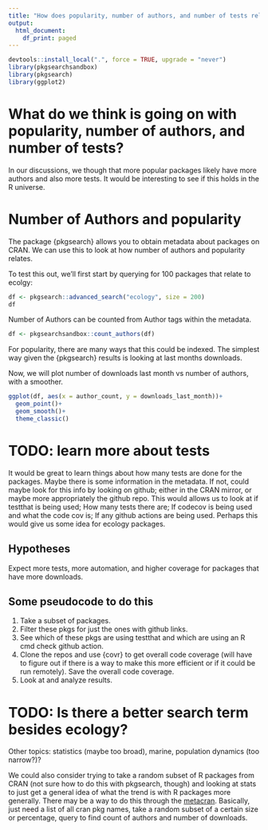 ```yaml
---
title: "How does popularity, number of authors, and number of tests relate?"
output:
  html_document:
    df_print: paged
---
```


```r
devtools::install_local(".", force = TRUE, upgrade = "never")
library(pkgsearchsandbox)
library(pkgsearch)
library(ggplot2)
```

# What do we think is going on with popularity, number of authors, and number of tests?

In our discussions, we though that more popular packages likely have more authors and also more tests. It would be interesting to see if this holds in the R universe.

# Number of Authors and popularity

The package {pkgsearch} allows you to obtain metadata about packages on CRAN. We can use this to look at how number of authors and popularity relates.

To test this out, we'll first start by querying for 100 packages that relate to ecolgy:

```r
df <- pkgsearch::advanced_search("ecology", size = 200)
df

```

Number of Authors can be counted from Author tags within the metadata.

```r
df <- pkgsearchsandbox::count_authors(df)
```

For popularity, there are many ways that this could be indexed. The simplest way given the {pkgsearch} results is looking at last months downloads. 

Now, we will plot number of downloads last month vs number of authors, with a smoother.

```r
ggplot(df, aes(x = author_count, y = downloads_last_month))+
  geom_point()+
  geom_smooth()+
  theme_classic()
```

# TODO: learn more about tests

It would be great to learn things about how many tests are done for the packages. Maybe there is some information in the metadata. If not, could maybe look for this info by looking on github; either in the CRAN mirror, or maybe more appropriately the github repo. This would allows us to look at if testthat is being used; How many tests there are; If codecov is being used and what the code cov is; If any github actions are being used. Perhaps this would give us some idea for ecology packages.

## Hypotheses

Expect more tests, more automation, and higher coverage for packages that have more downloads.

## Some pseudocode to do this

1. Take a subset of packages.
2. Filter these pkgs for just the ones with github links.
3. See which of these pkgs are using testthat and which are using an R cmd check github action.
4. Clone the repos and use {covr} to get overall code coverage (will have to figure out if there is a way to make this more efficient or if it could be run remotely). Save the overall code coverage.
5. Look at and analyze results.

# TODO: Is there a better search term besides ecology?

Other topics: statistics (maybe too broad), marine, population dynamics (too narrow?)? 

We could also consider trying to take a random subset of R packages from CRAN (not sure how to do this with pkgsearch, though) and looking at stats to just get a general idea of what the trend is with R packages more generally. There may be a way to do this through the [metacran](https://www.r-pkg.org/). Basically, just need a list of all cran pkg names, take a random subset of a certain size or percentage, query to find count of authors and number of downloads.
